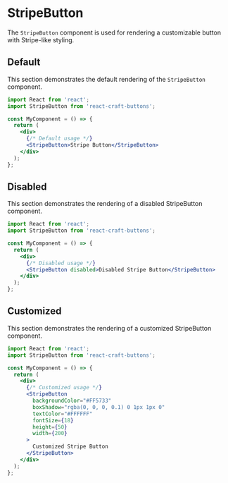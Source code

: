 
<Meta title="Buttons/StripeButton" component={StripeButton} />

# StripeButton

The `StripeButton` component is used for rendering a customizable button with Stripe-like styling.

## Default

This section demonstrates the default rendering of the `StripeButton` component.

```jsx
import React from 'react';
import StripeButton from 'react-craft-buttons';

const MyComponent = () => {
  return (
    <div>
      {/* Default usage */}
      <StripeButton>Stripe Button</StripeButton>
    </div>
  );
};
```

## Disabled

This section demonstrates the rendering of a disabled StripeButton component.

```jsx
import React from 'react';
import StripeButton from 'react-craft-buttons';

const MyComponent = () => {
  return (
    <div>
      {/* Disabled usage */}
      <StripeButton disabled>Disabled Stripe Button</StripeButton>
    </div>
  );
};
```



## Customized

This section demonstrates the rendering of a customized StripeButton component.

```jsx
import React from 'react';
import StripeButton from 'react-craft-buttons';

const MyComponent = () => {
  return (
    <div>
      {/* Customized usage */}
      <StripeButton
        backgroundColor="#FF5733"
        boxShadow="rgba(0, 0, 0, 0.1) 0 1px 1px 0"
        textColor="#FFFFFF"
        fontSize={18}
        height={50}
        width={200}
      >
        Customized Stripe Button
      </StripeButton>
    </div>
  );
};
```